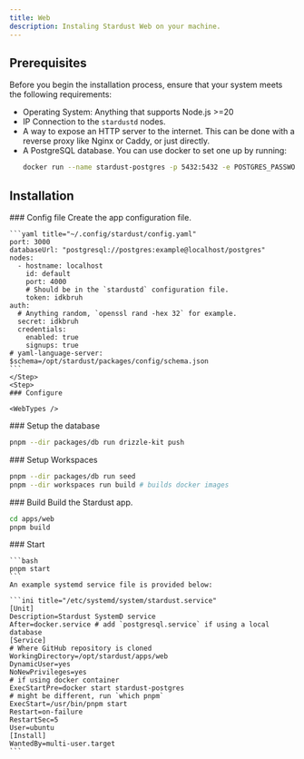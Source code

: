 ```yaml
---
title: Web
description: Instaling Stardust Web on your machine.
---
```



## Prerequisites

Before you begin the installation process, ensure that your system meets the following requirements:

- Operating System: Anything that supports Node.js >=20
- IP Connection to the `stardustd` nodes.
- A way to expose an HTTP server to the internet. This can be done with a reverse proxy like Nginx or Caddy, or just directly.
- A PostgreSQL database. You can use docker to set one up by running:
  ```bash
  docker run --name stardust-postgres -p 5432:5432 -e POSTGRES_PASSWORD=replaceme -d postgres
  ```

## Installation

<Steps>
    <Step>
    ### Config file
    Create the app configuration file.

    ```yaml title="~/.config/stardust/config.yaml"
    port: 3000
    databaseUrl: "postgresql://postgres:example@localhost/postgres"
    nodes:
      - hostname: localhost
        id: default
        port: 4000
        # Should be in the `stardustd` configuration file.
        token: idkbruh
    auth:
      # Anything random, `openssl rand -hex 32` for example.
      secret: idkbruh
      credentials:
        enabled: true
        signups: true
    # yaml-language-server: $schema=/opt/stardust/packages/config/schema.json
    ```
    </Step>
    <Step>
    ### Configure

    <WebTypes />

  <Step>
  ### Setup the database

```bash
pnpm --dir packages/db run drizzle-kit push
```

  </Step>
  <Step>
  ### Setup Workspaces

```bash
pnpm --dir packages/db run seed
pnpm --dir workspaces run build # builds docker images
```

  </Step>
  <Step>
  ### Build
  Build the Stardust app.

```bash
cd apps/web
pnpm build
```

  </Step>
  </Step>
    <Step>
    ### Start

    ```bash
    pnpm start
    ```
    An example systemd service file is provided below:

    ```ini title="/etc/systemd/system/stardust.service"
    [Unit]
    Description=Stardust SystemD service
    After=docker.service # add `postgresql.service` if using a local database
    [Service]
    # Where GitHub repository is cloned
    WorkingDirectory=/opt/stardust/apps/web
    DynamicUser=yes
    NoNewPrivileges=yes
    # if using docker container
    ExecStartPre=docker start stardust-postgres
    # might be different, run `which pnpm`
    ExecStart=/usr/bin/pnpm start
    Restart=on-failure
    RestartSec=5
    User=ubuntu
    [Install]
    WantedBy=multi-user.target
    ```

</Step>
</Steps>
